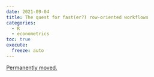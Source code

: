 ```yaml
---
date: 2021-09-04
title: The quest for fast(er?) row-oriented workflows
categories:
  - R
  - econometrics
toc: true
execute:
  freeze: auto
---
```


[Permanently moved.](../../posts/2021-09-04-quest_fast.qmd)
